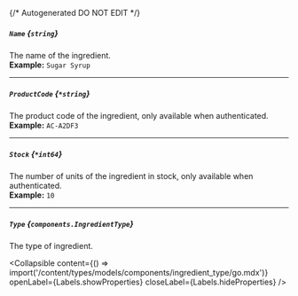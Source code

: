 {/* Autogenerated DO NOT EDIT  */}

##### `Name` *{`string`}*
The name of the ingredient.
<br/>
**Example:** `Sugar Syrup`

---
##### `ProductCode` *{`*string`}*
The product code of the ingredient, only available when authenticated.
<br/>
**Example:** `AC-A2DF3`

---
##### `Stock` *{`*int64`}*
The number of units of the ingredient in stock, only available when authenticated.
<br/>
**Example:** `10`

---
##### `Type` *{`components.IngredientType`}*
The type of ingredient.

<Collapsible content={() => import('/content/types/models/components/ingredient_type/go.mdx')} openLabel={Labels.showProperties} closeLabel={Labels.hideProperties} />



